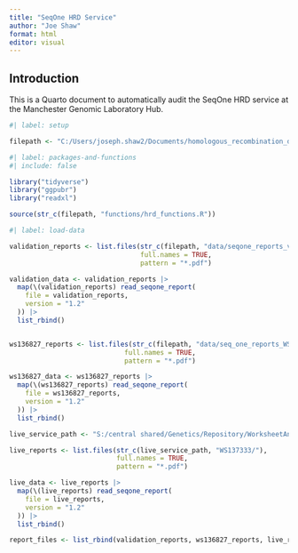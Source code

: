 ```yaml
---
title: "SeqOne HRD Service"
author: "Joe Shaw"
format: html
editor: visual
---
```


## Introduction

This is a Quarto document to automatically audit the SeqOne HRD service at the Manchester Genomic Laboratory Hub.

```r
#| label: setup

filepath <- "C:/Users/joseph.shaw2/Documents/homologous_recombination_deficiency/"

```


```r
#| label: packages-and-functions
#| include: false

library("tidyverse")
library("ggpubr")
library("readxl")

source(str_c(filepath, "functions/hrd_functions.R"))

```

```r
#| label: load-data

validation_reports <- list.files(str_c(filepath, "data/seqone_reports_v1_2/"),
                                 full.names = TRUE,
                                 pattern = "*.pdf")

validation_data <- validation_reports |>
  map(\(validation_reports) read_seqone_report(
    file = validation_reports,
    version = "1.2"
  )) |>
  list_rbind()


ws136827_reports <- list.files(str_c(filepath, "data/seq_one_reports_WS136827/"),
                             full.names = TRUE,
                             pattern = "*.pdf")

ws136827_data <- ws136827_reports |>
  map(\(ws136827_reports) read_seqone_report(
    file = ws136827_reports,
    version = "1.2"
  )) |>
  list_rbind()

live_service_path <- "S:/central shared/Genetics/Repository/WorksheetAnalysedData/"

live_reports <- list.files(str_c(live_service_path, "WS137333/"),
                           full.names = TRUE,
                           pattern = "*.pdf")

live_data <- live_reports |>
  map(\(live_reports) read_seqone_report(
    file = live_reports,
    version = "1.2"
  )) |>
  list_rbind()

report_files <- list_rbind(validation_reports, ws136827_reports, live_reports)


```


